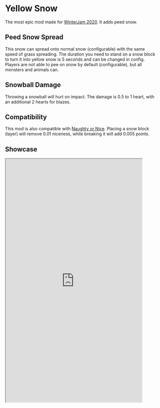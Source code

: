 # Yellow Snow


<ProjectHeader slug="yellow-snow" mcVersion="1.16" />

The most epic mod made for [WinterJam 2020](https://www.curseforge.com/minecraft/modpacks/mmds-winterjam-2020). It adds
peed snow.

## Peed Snow Spread

This snow can spread onto normal snow (configurable) with the same speed of grass spreading. The duration you need to
stand on a snow block to turn it into yellow snow is 5 seconds and can be changed in config. Players are not able to pee
on snow by default (configurable), but all monsters and animals can.

## Snowball Damage

Throwing a snowball will hurt on impact. The damage is 0.5 to 1 heart, with an additional 2 hearts for blazes.

## Compatibility

This mod is also compatible with [Naughty or Nice](https://www.curseforge.com/minecraft/mc-mods/naughty-or-nice).
Placing a snow block (layer) will remove 0.01 niceness, while breaking it will add 0.005 points.

## Showcase

<iframe
width="450"
height="801"
src="https://www.youtube.com/embed/dv5PyAPh-EQ"
allow="accelerometer; autoplay; clipboard-write; encrypted-media; gyroscope; picture-in-picture"
allowFullScreen></iframe>
